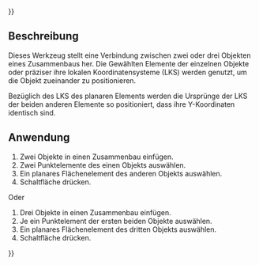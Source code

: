 {{UnfinishedDocu{{#translation:}}}}
<languages/>

{{Docnav/de
|[[Assembly3_ConstraintSymmetricLine/de|Achsensymmetrie]]
|[[Assembly3_ConstraintPointsVertical/de|Vertikale Punkte]]
|[[Assembly3_Workbench/de|Assembly3]]
|IconL=Assembly_ConstraintSymmetricLine.svg
|IconR=Assembly_ConstraintPointsVertical.svg
|IconC=Assembly3_workbench_icon.svg
}}

{{GuiCommand/de
|Name=Assembly3 ConstraintPointsHorizontal
|Name/de=Assembly3 HorizontalePunkte
|Icon=Assembly_ConstraintPointsHorizontal.svg
|Workbenches=[[Assembly3_Workbench/de|Assembly3]]
}}

== Beschreibung ==

Dieses Werkzeug stellt eine Verbindung zwischen zwei oder drei Objekten eines Zusammenbaus her. Die Gewählten Elemente der einzelnen Objekte oder präziser ihre lokalen Koordinatensysteme (LKS) werden genutzt, um die Objekt zueinander zu positionieren.

Bezüglich des LKS des planaren Elements werden die Ursprünge der LKS der beiden anderen Elemente so positioniert, dass ihre Y-Koordinaten identisch sind.

== Anwendung == 

# Zwei Objekte in einen Zusammenbau einfügen.
# Zwei Punktelemente des einen Objekts auswählen.
# Ein planares Flächenelement des anderen Objekts auswählen.
# Schaltfläche {{Button|[[Image:Assembly_ConstraintPointsHorizontal.svg|16px]] [[Assembly3_ConstraintPointsHorizontal/de|Horizontale Punkte]]}} drücken.

Oder

# Drei Objekte in einen Zusammenbau einfügen.
# Je ein Punktelement der ersten beiden Objekte auswählen.
# Ein planares Flächenelement des dritten Objekts auswählen.
# Schaltfläche {{Button|[[Image:Assembly_ConstraintPointsHorizontal.svg|16px]] [[Assembly3_ConstraintPointsHorizontal/de|Horizontale Punkte]]}} drücken.

   
{{Docnav/de
|[[Assembly3_ConstraintSymmetricLine/de|Achsensymmetrie]]
|[[Assembly3_ConstraintPointsVertical/de|Vertikale Punkte]]
|[[Assembly3_Workbench/de|Assembly3]]
|IconL=Assembly_ConstraintSymmetricLine.svg
|IconR=Assembly_ConstraintPointsVertical.svg
|IconC=Assembly3_workbench_icon.svg
}}

{{Userdocnavi{{#translation:}}}}